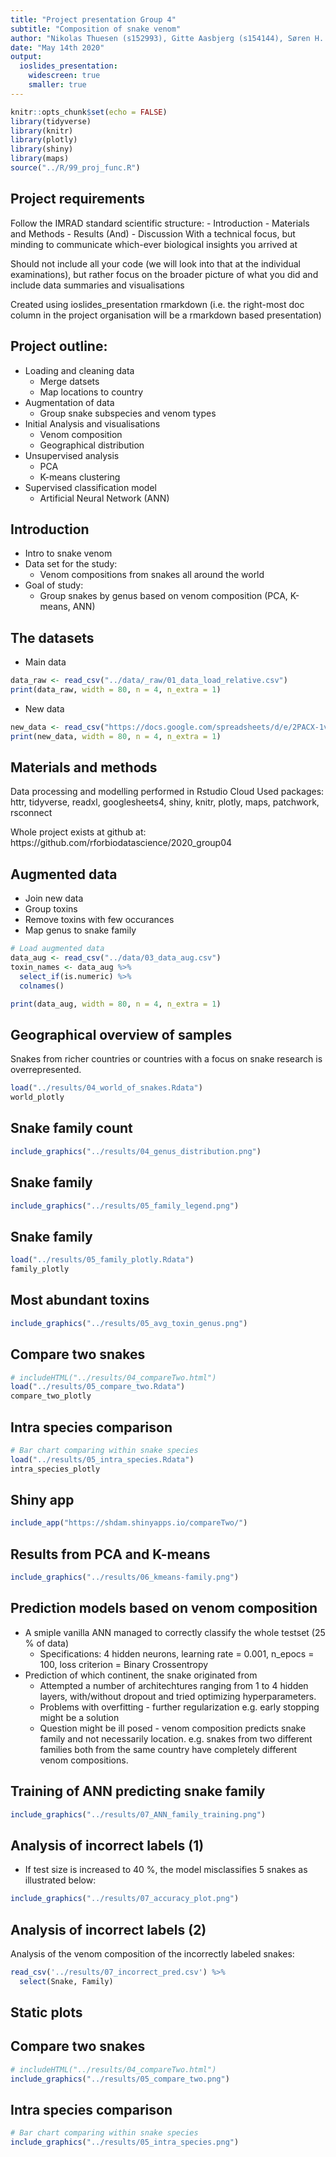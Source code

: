 ```yaml
---
title: "Project presentation Group 4"
subtitle: "Composition of snake venom"
author: "Nikolas Thuesen (s152993), Gitte Aasbjerg (s154144), Søren H. Dam (s153398), & Sofie O. Villumsen (s141217)"
date: "May 14th 2020"
output:
  ioslides_presentation:
    widescreen: true
    smaller: true
---
```



```r
knitr::opts_chunk$set(echo = FALSE)
library(tidyverse)
library(knitr)
library(plotly)
library(shiny)
library(maps)
source("../R/99_proj_func.R")
```


## Project requirements
Follow the IMRAD standard scientific structure:
- Introduction
- Materials and Methods
- Results (And)
- Discussion
With a technical focus, but minding to communicate which-ever biological insights you arrived at

Should not include all your code (we will look into that at the individual examinations), but rather focus on the broader picture of what you did and include data summaries and visualisations

Created using ioslides_presentation rmarkdown (i.e. the right-most doc column in the project organisation will be a rmarkdown based presentation)

## Project outline:

- Loading and cleaning data
  - Merge datsets
  - Map locations to country
- Augmentation of data
  - Group snake subspecies and venom types
- Initial Analysis and visualisations
  - Venom composition
  - Geographical distribution
- Unsupervised analysis
  - PCA
  - K-means clustering
- Supervised classification model
  - Artificial Neural Network (ANN)



## Introduction
- Intro to snake venom
- Data set for the study: 
  - Venom compositions from snakes all around the world
- Goal of study:
  - Group snakes by genus based on venom composition (PCA, K-means, ANN)
  
## The datasets
- Main data
```r
data_raw <- read_csv("../data/_raw/01_data_load_relative.csv")
print(data_raw, width = 80, n = 4, n_extra = 1)
```

- New data
```r
new_data <- read_csv("https://docs.google.com/spreadsheets/d/e/2PACX-1vR1J2-JTgyqdK48fycrWrlC5bqWFHxVatiCLhvWuxnxTJYhuKoq-bMpEvxjL57LwePK819TJAHU-tkC/pub?gid=0&single=true&output=csv", col_types = "cnnn")
print(new_data, width = 80, n = 4, n_extra = 1)
```


## Materials and methods
Data processing and modelling performed in Rstudio Cloud
  Used packages:
  httr, tidyverse, readxl, googlesheets4, shiny, knitr, plotly, maps, patchwork, rsconnect
  
Whole project exists at github at: 
https://github.com/rforbiodatascience/2020_group04


## Augmented data
- Join new data
- Group toxins
- Remove toxins with few occurances
- Map genus to snake family
```r
# Load augmented data
data_aug <- read_csv("../data/03_data_aug.csv")
toxin_names <- data_aug %>% 
  select_if(is.numeric) %>% 
  colnames()

print(data_aug, width = 80, n = 4, n_extra = 1)
```



## Geographical overview of samples

Snakes from richer countries or countries with a focus on snake research is overrepresented.

```r
load("../results/04_world_of_snakes.Rdata")
world_plotly
```


## Snake family count
```r
include_graphics("../results/04_genus_distribution.png")
```

## Snake family
```r
include_graphics("../results/05_family_legend.png")
```


## Snake family
<!-- ## Comparing snake families -->
```r
load("../results/05_family_plotly.Rdata")
family_plotly
```

## Most abundant toxins
```r
include_graphics("../results/05_avg_toxin_genus.png")
```


<!-- ## Discussion -->
<!-- - Discuss results, what can we say about the data based on the study -->

## Compare two snakes
```r
# includeHTML("../results/04_compareTwo.html")
load("../results/05_compare_two.Rdata")
compare_two_plotly
```

## Intra species comparison
```r
# Bar chart comparing within snake species
load("../results/05_intra_species.Rdata")
intra_species_plotly
```



## Shiny app
```r
include_app("https://shdam.shinyapps.io/compareTwo/")
```

## Results from PCA and K-means
<!-- - Plots -->
<!-- ![image](../results/06_pca.png) -->
```r
include_graphics("../results/06_kmeans-family.png")
```

## Prediction models based on venom composition
- A smiple vanilla ANN managed to correctly classify the whole testset (25 % of data)
  - Specifications: 4 hidden neurons, learning rate = 0.001, n_epocs = 100, loss criterion = Binary Crossentropy
- Prediction of which continent, the snake originated from 
  - Attempted a number of architechtures ranging from 1 to 4 hidden layers, with/without dropout and tried optimizing hyperparameters.
  - Problems with overfitting - further regularization e.g. early stopping might be a solution
  - Question might be ill posed - venom composition predicts snake family and not necessarily location. e.g. snakes from two different families both from the same country have completely different venom compositions.

## Training of ANN predicting snake family

<p align="center">
```r
include_graphics("../results/07_ANN_family_training.png")

```
</p>
## Analysis of incorrect labels (1)

- If test size is increased to 40 %, the model misclassifies 5 snakes as illustrated below:


<p align="center">
```r
include_graphics("../results/07_accuracy_plot.png")

```
</p>

## Analysis of incorrect labels (2)

Analysis of the venom composition of the incorrectly labeled snakes:

<p align="center">
```r
read_csv('../results/07_incorrect_pred.csv') %>%
  select(Snake, Family)

```
</p>

## Static plots

## Compare two snakes
```r
# includeHTML("../results/04_compareTwo.html")
include_graphics("../results/05_compare_two.png")
```

## Intra species comparison
```r
# Bar chart comparing within snake species
include_graphics("../results/05_intra_species.png")
```


